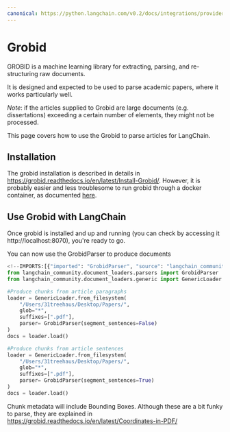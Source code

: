 ```yaml
---
canonical: https://python.langchain.com/v0.2/docs/integrations/providers/grobid/
---
```


# Grobid

GROBID is a machine learning library for extracting, parsing, and re-structuring raw documents.

It is designed and expected to be used to parse academic papers, where it works particularly well.

*Note*: if the articles supplied to Grobid are large documents (e.g. dissertations) exceeding a certain number
of elements, they might not be processed.

This page covers how to use the Grobid to parse articles for LangChain.

## Installation
The grobid installation is described in details in https://grobid.readthedocs.io/en/latest/Install-Grobid/.
However, it is probably easier and less troublesome to run grobid through a docker container,
as documented [here](https://grobid.readthedocs.io/en/latest/Grobid-docker/).

## Use Grobid with LangChain

Once grobid is installed and up and running (you can check by accessing it http://localhost:8070),
you're ready to go.

You can now use the GrobidParser to produce documents
```python
<!--IMPORTS:[{"imported": "GrobidParser", "source": "langchain_community.document_loaders.parsers", "docs": "https://api.python.langchain.com/en/latest/document_loaders/langchain_community.document_loaders.parsers.grobid.GrobidParser.html", "title": "Grobid"}, {"imported": "GenericLoader", "source": "langchain_community.document_loaders.generic", "docs": "https://api.python.langchain.com/en/latest/document_loaders/langchain_community.document_loaders.generic.GenericLoader.html", "title": "Grobid"}]-->
from langchain_community.document_loaders.parsers import GrobidParser
from langchain_community.document_loaders.generic import GenericLoader

#Produce chunks from article paragraphs
loader = GenericLoader.from_filesystem(
    "/Users/31treehaus/Desktop/Papers/",
    glob="*",
    suffixes=[".pdf"],
    parser= GrobidParser(segment_sentences=False)
)
docs = loader.load()

#Produce chunks from article sentences
loader = GenericLoader.from_filesystem(
    "/Users/31treehaus/Desktop/Papers/",
    glob="*",
    suffixes=[".pdf"],
    parser= GrobidParser(segment_sentences=True)
)
docs = loader.load()
```
Chunk metadata will include Bounding Boxes. Although these are a bit funky to parse,
they are explained in https://grobid.readthedocs.io/en/latest/Coordinates-in-PDF/